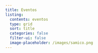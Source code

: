 ```yaml
---
title: Eventos
listing:
  contents: eventos
  type: grid
  sort: title
  categories: false
  filter-ui: false
  image-placeholder: /images/samico.png
---
```

<!-- Google tag (gtag.js) -->
<script async src="https://www.googletagmanager.com/gtag/js?id=G-GB2MGT95N0"></script>
<script>
  window.dataLayer = window.dataLayer || [];
  function gtag(){dataLayer.push(arguments);}
  gtag('js', new Date());

  gtag('config', 'G-GB2MGT95N0');
</script>